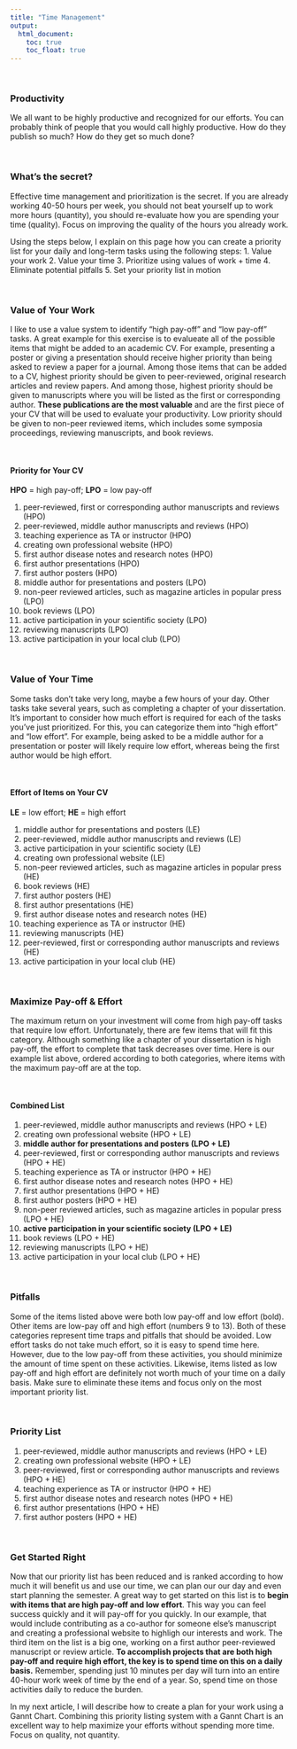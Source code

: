 ```yaml
---
title: "Time Management"
output:
  html_document:
    toc: true
    toc_float: true
---
```


<br>

### Productivity
We all want to be highly productive and recognized for our efforts.  You can probably think of people that you would call highly productive.  How do they publish so much?  How do they get so much done?

<br>

### What's the secret?
Effective time management and prioritization is the secret.  If you are already working 40-50 hours per week, you should not beat yourself up to work more hours (quantity), you should re-evaluate how you are spending your time (quality).  Focus on improving the quality of the hours you already work.  

Using the steps below, I explain on this page how you can create a priority list for your daily and long-term tasks using the following steps:
1. Value your work
2. Value your time
3. Prioritize using values of work + time
4. Eliminate potential pitfalls 
5. Set your priority list in motion

<br>

### Value of Your Work
I like to use a value system to identify "high pay-off" and "low pay-off" tasks. A great example for this exercise is to evalueate all of the possible items that might be added to an academic CV. For example, presenting a poster or giving a presentation should receive higher priority than being asked to review a paper for a journal.  Among those items that can be added to a CV, highest priority should be given to peer-reviewed, original research articles and review papers.  And among those, highest priority should be given to manuscripts where you will be listed as the first or corresponding author.  **These publications are the most valuable** and are the first piece of your CV that will be used to evaluate your productivity.  Low priority should be given to non-peer reviewed items, which includes some symposia proceedings, reviewing manuscripts, and book reviews.  

<br>

#### Priority for Your CV 
**HPO** = high pay-off; **LPO** = low pay-off

1. peer-reviewed, first or corresponding author manuscripts and reviews (HPO)
2. peer-reviewed, middle author manuscripts and reviews (HPO)
3. teaching experience as TA or instructor (HPO)
4. creating own professional website (HPO)
3. first author disease notes and research notes (HPO)
4. first author presentations (HPO)
5. first author posters (HPO)
5. middle author for presentations and posters (LPO)
6. non-peer reviewed articles, such as magazine articles in popular press (LPO)
7. book reviews (LPO)
9. active participation in your scientific society (LPO)
8. reviewing manuscripts (LPO)
10. active participation in your local club (LPO)

<br>

### Value of Your Time
Some tasks don't take very long, maybe a few hours of your day.  Other tasks take several years, such as completing a chapter of your dissertation.  It's important to consider how much effort is required for each of the tasks you've just prioritized.  For this, you can categorize them into "high effort" and "low effort".  For example, being asked to be a middle author for a presentation or poster will likely require low effort, whereas being the first author would be high effort.

<br>

#### Effort of Items on Your CV 
**LE** = low effort; **HE** = high effort

1. middle author for presentations and posters (LE)
2. peer-reviewed, middle author manuscripts and reviews (LE)
3. active participation in your scientific society (LE)
5. creating own professional website (LE)
8. non-peer reviewed articles, such as magazine articles in popular press (HE)
9. book reviews (HE)
7. first author posters (HE)
6. first author presentations (HE)
6. first author disease notes and research notes (HE)
5. teaching experience as TA or instructor (HE)
8. reviewing manuscripts (HE)
9. peer-reviewed, first or corresponding author manuscripts and reviews (HE)
10. active participation in your local club (HE)

<br>

### Maximize Pay-off & Effort
The maximum return on your investment will come from high pay-off tasks that require low effort. Unfortunately, there are few items that will fit this category. Although something like a chapter of your dissertation is high pay-off, the effort to complete that task decreases over time.  Here is our example list above, ordered according to both categories, where items with the maximum pay-off are at the top.

<br>

#### Combined List
1. peer-reviewed, middle author manuscripts and reviews (HPO + LE)
2. creating own professional website (HPO + LE)
3. **middle author for presentations and posters (LPO + LE)**
4. peer-reviewed, first or corresponding author manuscripts and reviews (HPO + HE)
5. teaching experience as TA or instructor (HPO + HE)
6. first author disease notes and research notes (HPO + HE)
7. first author presentations (HPO + HE)
8. first author posters (HPO + HE)
9. non-peer reviewed articles, such as magazine articles in popular press (LPO + HE)
10. **active participation in your scientific society (LPO + LE)**
11. book reviews (LPO + HE)
12. reviewing manuscripts (LPO + HE)
13. active participation in your local club (LPO + HE)

<br>

### Pitfalls
Some of the items listed above were both low pay-off and low effort (bold).  Other items are low-pay off and high effort (numbers 9 to 13).  Both of these categories represent time traps and pitfalls that should be avoided. Low effort tasks do not take much effort, so it is easy to spend time here.  However, due to the low pay-off from these activities, you should minimize the amount of time spent on these activities.  Likewise, items listed as low pay-off and high effort are definitely not worth much of your time on a daily basis.  Make sure to eliminate these items and focus only on the most important priority list.  

<br>

### Priority List
1. peer-reviewed, middle author manuscripts and reviews (HPO + LE)
2. creating own professional website (HPO + LE)
4. peer-reviewed, first or corresponding author manuscripts and reviews (HPO + HE)
5. teaching experience as TA or instructor (HPO + HE)
6. first author disease notes and research notes (HPO + HE)
7. first author presentations (HPO + HE)
8. first author posters (HPO + HE)

<br>

### Get Started Right
Now that our priority list has been reduced and is ranked according to how much it will benefit us and use our time, we can plan our our day and even start planning the semester.  A great way to get started on this list is to **begin with items that are high pay-off and low effort**.  This way you can feel success quickly and it will pay-off for you quickly.  In our example, that would include contributing as a co-author for someone else's manuscript and creating a professional website to highligh our interests and work.  The third item on the list is a big one, working on a first author peer-reviewed manuscript or review article.  **To accomplish projects that are both high pay-off and require high effort, the key is to spend time on this on a daily basis.**  Remember, spending just 10 minutes per day will turn into an entire 40-hour work week of time by the end of a year.  So, spend time on those activities daily to reduce the burden.

In my next article, I will describe how to create a plan for your work using a Gannt Chart.  Combining this priority listing system with a Gannt Chart is an excellent way to help maximize your efforts without spending more time.  Focus on quality, not quantity.


<!-- ```{r echo=FALSE} -->
<!-- library(gridExtra) -->
<!-- library(grid) -->
<!-- d <- matrix(data = c(1,2,3,4), dimnames = list(c("High pay-off", "Low pay-off"), c("High effort", "Low Effort")), nrow = 2, ncol = 2, byrow = TRUE) -->
<!-- grid.table(d) -->
<!-- ``` -->



